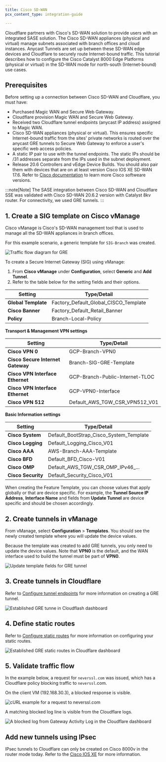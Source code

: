 ```yaml
---
title: Cisco SD-WAN
pcx_content_type: integration-guide

---
```


Cloudflare partners with Cisco's SD-WAN solution to provide users with an integrated SASE solution. The Cisco SD-WAN appliances (physical and virtual) manage subnets associated with branch offices and cloud instances. Anycast Tunnels are set up between these SD-WAN edge devices and Cloudflare to securely route Internet-bound traffic. This tutorial describes how to configure the Cisco Catalyst 8000 Edge Platforms (physical or virtual) in the SD-WAN mode for north-south (Internet-bound) use cases.

## Prerequisites

Before setting up a connection between Cisco SD-WAN and Cloudflare, you must have:

- Purchased Magic WAN and Secure Web Gateway.
- Cloudflare provision Magic WAN and Secure Web Gateway.
- Received two Cloudflare tunnel endpoints (anycast IP address) assigned to Magic WAN.
- Cisco SD-WAN appliances (physical or virtual). This ensures specific Internet-bound traffic from the sites' private networks is routed over the anycast GRE tunnels to Secure Web Gateway to enforce a user's specific web access policies.
- A static IP pair to use with the tunnel endpoints. The static IPs should be /31 addresses separate from the IPs used in the subnet deployment.
- Release 20.6 Controllers and vEdge Device Builds. You should also pair them with devices that are on at least version Cisco IOS XE SD-WAN 17.6. Refer to [Cisco documentation](https://www.cisco.com/c/en/us/support/docs/routers/sd-wan/215676-cisco-tac-and-bu-recommended-sd-wan-soft.html) to learn more Cisco softweare versions.

:::note[Note]
The SASE integration between Cisco SD-WAN and Cloudflare SSE was validated with Cisco SD-WAN 20.6.2 version with Catalyst 8kv router. For connectivity, we used GRE tunnels.
:::

## 1. Create a SIG template on Cisco vManage

Cisco vManage is Cisco's SD-WAN management tool that is used to manage all the SD-WAN appliances in branch offices.

For this example scenario, a generic template for `SIG-Branch` was created.

![Traffic flow diagram for GRE](~/assets/images/magic-wan/third-party/viptela/viptela-flow-diagram-gre.png)

To create a Secure Internet Gateway (SIG) using vManage:

1. From **Cisco vManage** under **Configuration**, select **Generic** and **Add Tunnel**.
2. Refer to the table below for the setting fields and their options.

| Setting             | Type/Detail                               |
| ------------------- | ----------------------------------------- |
| **Global Template** | Factory_Default_Global_CISCO_Template |
| **Cisco Banner**    | Factory_Default_Retail_Banner          |
| **Policy**          | Branch-Local-Policy                       |

**Transport & Management VPN settings**

| Setting                           | Type/Detail                         |
| --------------------------------- | ----------------------------------- |
| **Cisco VPN 0**                   | GCP-Branch-VPN0                     |
| **Cisco Secure Internet Gateway** | Branch-SIG-GRE-Template             |
| **Cisco VPN Interface Ethernet**  | GCP-Branch-Public-Internet-TLOC     |
| **Cisco VPN Interface Ethernet**  | GCP-VPN0-Interface                  |
| **Cisco VPN 512**                 | Default_AWS_TGW_CSR_VPN512_V01 |

**Basic Information settings**

| Setting            | Type/Detail                                 |
| ------------------ | ------------------------------------------- |
| **Cisco System**   | Default_BootStrap_Cisco_System_Template |
| **Cisco Logging**  | Default_Logging_Cisco_V01                |
| **Cisco AAA**      | AWS-Branch-AAA-Template                     |
| **Cisco BFD**      | Default_BFD_Cisco-V01                     |
| **Cisco OMP**      | Default_AWS_TGW_CSR_OMP_IPv46_...     |
| **Cisco Security** | Default_Security_Cisco_V01               |

When creating the Feature Template, you can choose values that apply globally or that are device specific. For example, the **Tunnel Source IP Address**, **Interface Name** and fields from **Update Tunnel** are device specific and should be chosen accordingly.

## 2. Create tunnels in vManage

From vManage, select **Configuration** > **Templates**. You should see the newly created template where you will update the device values.

Because the template was created to add GRE tunnels, you only need to update the device values. Note that **VPN0** is the default, and the WAN interface used to build the tunnel must be part of **VPN0**.

![Update template fields for GRE tunnel](~/assets/images/magic-wan/third-party/viptela/viptela-update-device-template-gre.png)

## 3. Create tunnels in Cloudflare

Refer to [Configure tunnel endpoints](/magic-wan/configuration/manually/how-to/configure-tunnels/) for more information on creating a GRE tunnel.

![Established GRE tunne in Cloudflash dashboard](~/assets/images/magic-wan/third-party/viptela/viptela-gre-tunnel.png)

## 4. Define static routes

Refer to [Configure static routes](/magic-wan/configuration/manually/how-to/configure-routes/#create-a-static-route) for more information on configuring your static routes.

![Established GRE static routes in Cloudflare dashboard](~/assets/images/magic-wan/third-party/viptela/viptela-gre-static-routes.png)

## 5. Validate traffic flow

In the example below, a request for `neverssl.com` was issued, which has a Cloudflare policy blocking traffic to `neverssl`.com.

On the client VM (192.168.30.3), a blocked response is visible.

![cURL example for a request to neverssl.com](~/assets/images/magic-wan/third-party/viptela/viptela-curl-traffic-flow.png)

A matching blocked log line is visible from the Cloudflare logs.

![A blocked log from Gateway Activity Log in the Cloudflare dashboard](~/assets/images/magic-wan/third-party/viptela/viptela-gre-swg-traffic.png)

## Add new tunnels using IPsec

IPsec tunnels to Cloudflare can only be created on Cisco 8000v in the router mode today. Refer to the [Cisco IOS XE](/magic-wan/configuration/manually/third-party/cisco-ios-xe/) for more information.
